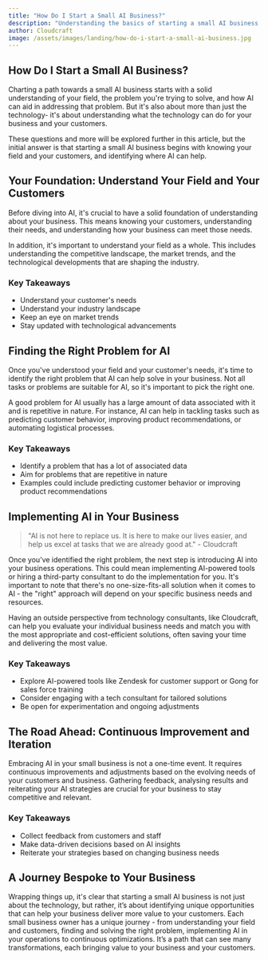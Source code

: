 ```yaml
---
title: "How Do I Start a Small AI Business?"
description: "Understanding the basics of starting a small AI business for service and retail industry owner/operators"
author: Cloudcraft
image: /assets/images/landing/how-do-i-start-a-small-ai-business.jpg
---
```


## How Do I Start a Small AI Business?

Charting a path towards a small AI business starts with a solid understanding of your field, the problem you're trying to solve, and how AI can aid in addressing that problem. But it's also about more than just the technology- it's about understanding what the technology can do for your business and your customers.

These questions and more will be explored further in this article, but the initial answer is that starting a small AI business begins with knowing your field and your customers, and identifying where AI can help. 

<ServicesBlurb />

## Your Foundation: Understand Your Field and Your Customers

Before diving into AI, it's crucial to have a solid foundation of understanding about your business. This means knowing your customers, understanding their needs, and understanding how your business can meet those needs.

In addition, it's important to understand your field as a whole. This includes understanding the competitive landscape, the market trends, and the technological developments that are shaping the industry.

### Key Takeaways

 * Understand your customer's needs
 * Understand your industry landscape
 * Keep an eye on market trends
 * Stay updated with technological advancements

## Finding the Right Problem for AI

Once you've understood your field and your customer's needs, it's time to identify the right problem that AI can help solve in your business. Not all tasks or problems are suitable for AI, so it's important to pick the right one. 

A good problem for AI usually has a large amount of data associated with it and is repetitive in nature. For instance, AI can help in tackling tasks such as predicting customer behavior, improving product recommendations, or automating logistical processes.

### Key Takeaways

 * Identify a problem that has a lot of associated data
 * Aim for problems that are repetitive in nature
 * Examples could include predicting customer behavior or improving product recommendations

<GetStartedBlurb />

## Implementing AI in Your Business

<blockquote> "AI is not here to replace us. It is here to make our lives easier, and help us excel at tasks that we are already good at." - Cloudcraft </blockquote>

Once you’ve identified the right problem, the next step is introducing AI into your business operations. This could mean implementing AI-powered tools or hiring a third-party consultant to do the implementation for you. It's important to note that there's no one-size-fits-all solution when it comes to AI - the "right" approach will depend on your specific business needs and resources.

Having an outside perspective from technology consultants, like Cloudcraft, can help you evaluate your individual business needs and match you with the most appropriate and cost-efficient solutions, often saving your time and delivering the most value.

### Key Takeaways

 * Explore AI-powered tools like Zendesk for customer support or Gong for sales force training
 * Consider engaging with a tech consultant for tailored solutions
 * Be open for experimentation and ongoing adjustments

## The Road Ahead: Continuous Improvement and Iteration

Embracing AI in your small business is not a one-time event. It requires continuous improvements and adjustments based on the evolving needs of your customers and business. Gathering feedback, analysing results and reiterating your AI strategies are crucial for your business to stay competitive and relevant.

### Key Takeaways

 * Collect feedback from customers and staff
 * Make data-driven decisions based on AI insights
 * Reiterate your strategies based on changing business needs

## A Journey Bespoke to Your Business

Wrapping things up, it's clear that starting a small AI business is not just about the technology, but rather, it’s about identifying unique opportunities that can help your business deliver more value to your customers. Each small business owner has a unique journey - from understanding your field and customers, finding and solving the right problem, implementing AI in your operations to continuous optimizations. It’s a path that can see many transformations, each bringing value to your business and your customers.
